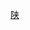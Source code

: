 {{Navbox
| name = 延安广播电视台
| title = [[延安市广播电视台|<span style="color:#FFFFFF">延安广播电视台</span>]]
| titlestyle = color:#FFFFFF;color:white; background-color: red
| groupstyle = color:#FFFFFF;color:white; background:red
| belowstyle = color:#FFFFFF;color:white; background:red
| listclass = hlist

| group1 = 公共电视頻道<sup>*</sup>
| list1 = 
* [[延安电视台新闻综合频道|新闻综合频道]]
* [[延安电视台公共频道|公共频道]]

| group2 = 广播频率
| list2 =
* [[延安人民广播电台新闻综合广播|新闻综合广播]]
* [[延安人民广播电台交通音乐广播|交通音乐广播]]

| below = 附-{注}-：<sup>*</sup>这里说的公共电视频道，是指观众不需要付收视费，或只要支付当地有线电视基本收视维护费即可收视的频道。
}}<noinclude>[[Category:中国电视台模板|陕]]</noinclude>